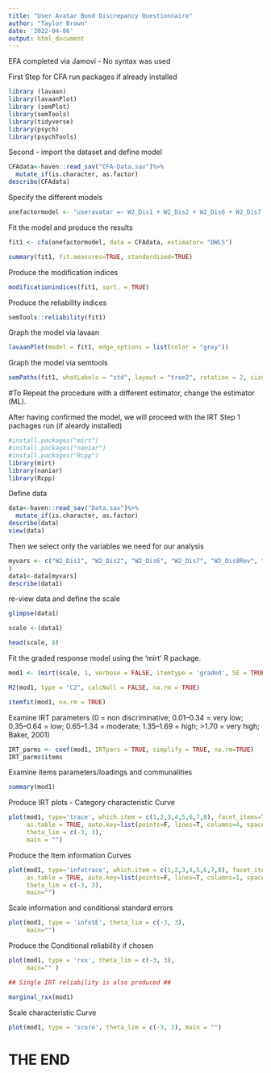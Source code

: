 ```yaml
---
title: "User Avatar Bond Discrepancy Questionnaire"
author: "Taylor Brown"
date: '2022-04-06'
output: html_document
---
```


EFA completed via Jamovi - No syntax was used

First Step for CFA run packages if already installed 
```r
library (lavaan)
library(lavaanPlot)
library (semPlot)
library(semTools)
library(tidyverse)
library(psych)
library(psychTools)
```

Second - import the dataset and define model

```r
CFAdata<-haven::read_sav("CFA-Data.sav")%>%
  mutate_if(is.character, as.factor)
describe(CFAdata)
```

Specify the different models
```r
onefactormodel <- "useravatar =~ W2_Dis1 + W2_Dis2 + W2_Dis6 + W2_Dis7 + W2_Dis8Rev + W2_Dis9 + W2_Dis10Rev + W2_Dis15Rev"
```

Fit the model and produce the results
```r
fit1 <- cfa(onefactormodel, data = CFAdata, estimator= "DWLS")

summary(fit1, fit.measures=TRUE, standardized=TRUE)
```

Produce the modification indices
```r
 

modificationindices(fit1, sort. = TRUE)

```

Produce the reliability indices
```r

semTools::reliability(fit1)

```

Graph the model via lavaan
```r
lavaanPlot(model = fit1, edge_options = list(color = "grey"))

```
Graph the model via semtools
```r
semPaths(fit1, whatLabels = "std", layout = "tree2", rotation = 2, sizeLat = 12, sizeInt = 5, sizeMan2 = 5, shapeMan = "square", shapeLat = "circle",node.width = 0.6, asize = 3, edge.label.cex = 0.75, fade = F)

```

#To Repeat the procedure with a different estimator, change the estimator (ML).


After having confirmed the model, we will proceed with the IRT
Step 1 pachages run (if aleardy installed)

```r
#install.packages("mirt")
#install.packages("naniar")
#install.packages("Rcpp")
library(mirt)
library(naniar)
library(Rcpp)

```


Define data
```r
data<-haven::read_sav("Data.sav")%>%
  mutate_if(is.character, as.factor)
describe(data)
view(data)

```
Then we select only the variables we need for our analysis
```r
myvars <- c("W2_Dis1", "W2_Dis2", "W2_Dis6", "W2_Dis7", "W2_Dis8Rev", "W2_Dis9", "W2_Dis10Rev", "W2_Dis15Rev"
)
data1<-data[myvars]
describe(data1)
```


re-view data and define the scale
```r
glimpse(data1)

scale <-(data1)

head(scale, 8) 

```

Fit the graded response model using the 'mirt' R package.
```r

mod1 <- (mirt(scale, 1, verbose = FALSE, itemtype = 'graded', SE = TRUE))

M2(mod1, type = "C2", calcNull = FALSE, na.rm = TRUE)

```


```r

itemfit(mod1, na.rm = TRUE)

```

Examine IRT parameters 
(0 = non discriminative; 0.01–0.34 = very low; 0.35–0.64 = low; 0.65–1.34 = moderate; 1.35–1.69 = high; >1.70 = very high; Baker, 2001)

```r

IRT_parms <- coef(mod1, IRTpars = TRUE, simplify = TRUE, na.rm=TRUE)
IRT_parms$items

```

Examine items parameters/loadings and communalities

```r

summary(mod1)

```

Produce IRT plots - Category characteristic Curve
```r

plot(mod1, type='trace', which.item = c(1,2,3,4,5,6,7,8), facet_items=T, 
     as.table = TRUE, auto.key=list(points=F, lines=T, columns=4, space = 'top', cex = .8), 
     theta_lim = c(-3, 3), 
     main = "")


```


Produce the Item information Curves
```r

plot(mod1, type='infotrace', which.item = c(1,2,3,4,5,6,7,8), facet_items=T, 
     as.table = TRUE, auto.key=list(points=F, lines=T, columns=1, space = 'right', cex = .8), 
     theta_lim = c(-3, 3), 
     main="")

```

Scale information and conditional standard errors
```r

plot(mod1, type = 'infoSE', theta_lim = c(-3, 3), 
     main="")

```

Produce the Conditional reliability if chosen
```r

plot(mod1, type = 'rxx', theta_lim = c(-3, 3), 
     main="" )

## Single IRT reliability is also produced ##

marginal_rxx(mod1)


```

Scale characteristic Curve
```r

plot(mod1, type = 'score', theta_lim = c(-3, 3), main = "")

```



# THE END



